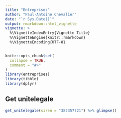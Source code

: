 ```yaml
---
title: "Entreprises"
author: "Paul-Antoine Chevalier"
date: "`r Sys.Date()`"
output: rmarkdown::html_vignette
vignette: >
  %\VignetteIndexEntry{Vignette Title}
  %\VignetteEngine{knitr::rmarkdown}
  %\VignetteEncoding{UTF-8}
---
```


```r
knitr::opts_chunk$set(
  collapse = TRUE,
  comment = "#>"
)
library(entreprises)
library(tibble)
library(dplyr)
```

## Get unitelegale

```r
get_unitelegale(siren = "382357721") %>% glimpse()
```
